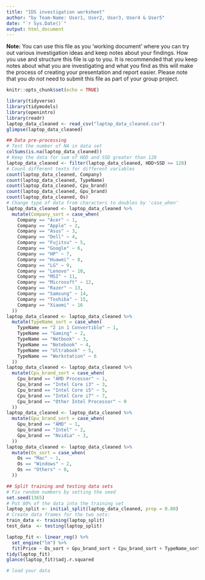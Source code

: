 ```yaml
---
title: "IDS investigation worksheet"
author: "by Team-Name: User1, User2, User3, User4 & User5"
date: "`r Sys.Date()`"
output: html_document
---
```


**Note:** You can use this file as you 'working document' where you can try out various investigation ideas and keep notes about your findings. How you use and structure this file is up to you. It is recommended that you keep notes about what you are investigating and what you find as this will make the process of creating your presentation and report easier. Please note that you _do not_ need to submit this file as part of your group project.



```r
knitr::opts_chunk$set(echo = TRUE)
```


```r
library(tidyverse)
library(tidymodels)
library(openintro)
library(readr)
laptop_data_cleaned <- read_csv("laptop_data_cleaned.csv")
glimpse(laptop_data_cleaned)

## Data pre-processing
# Test the number of NA in data set
colSums(is.na(laptop_data_cleaned))
# Keep the data for sum of HDD and SSD greater than 128
laptop_data_cleaned <- filter(laptop_data_cleaned, HDD+SSD >= 128)
# Count different texts for different variables
count(laptop_data_cleaned, Company)
count(laptop_data_cleaned, TypeName)
count(laptop_data_cleaned, Cpu_brand)
count(laptop_data_cleaned, Gpu_brand)
count(laptop_data_cleaned, Os)
# Change type of data from characters to doubles by 'case_when'
laptop_data_cleaned <- laptop_data_cleaned %>% 
  mutate(Company_sort = case_when(
    Company == "Acer" ~ 1,
    Company == "Apple" ~ 2,
    Company == "Asus" ~ 3,
    Company == "Dell" ~ 4,
    Company == "Fujitsu" ~ 5,
    Company == "Google" ~ 6,
    Company == "HP" ~ 7,
    Company == "Huawei" ~ 8,
    Company == "LG" ~ 9,
    Company == "Lenovo" ~ 10,
    Company == "MSI" ~ 11,
    Company == "Microsoft" ~ 12,
    Company == "Razer" ~ 13,
    Company == "Samsung" ~ 14,
    Company == "Toshiba" ~ 15,
    Company == "Xiaomi" ~ 16
  ))
laptop_data_cleaned <- laptop_data_cleaned %>% 
  mutate(TypeName_sort = case_when(
    TypeName == "2 in 1 Convertible" ~ 1,
    TypeName == "Gaming" ~ 2,
    TypeName == "Netbook" ~ 3,
    TypeName == "Notebook" ~ 4,
    TypeName == "Ultrabook" ~ 5,
    TypeName == "Workstation" ~ 6
  ))
laptop_data_cleaned <- laptop_data_cleaned %>% 
  mutate(Cpu_brand_sort = case_when(
    Cpu_brand == "AMD Processor" ~ 1,
    Cpu_brand == "Intel Core i3" ~ 3,
    Cpu_brand == "Intel Core i5" ~ 5,
    Cpu_brand == "Intel Core i7" ~ 7,
    Cpu_brand == "Other Intel Processor" ~ 0
  ))
laptop_data_cleaned <- laptop_data_cleaned %>% 
  mutate(Gpu_brand_sort = case_when(
    Gpu_brand == "AMD" ~ 1,
    Gpu_brand == "Intel" ~ 2,
    Gpu_brand == "Nvidia" ~ 3,
  ))
laptop_data_cleaned <- laptop_data_cleaned %>% 
  mutate(Os_sort = case_when(
    Os == "Mac" ~ 1,
    Os == "Windows" ~ 2,
    Os == "Others" ~ 0,
  ))

## Split training and testing data sets
# Fix random numbers by setting the seed 
set.seed(1365)
# Put 80% of the data into the training set 
laptop_split <- initial_split(laptop_data_cleaned, prop = 0.80)
# Create data frames for the two sets:
train_data <- training(laptop_split)
test_data  <- testing(laptop_split)

laptop_fit <- linear_reg() %>%
  set_engine("lm") %>%
  fit(Price ~ Os_sort + Gpu_brand_sort + Cpu_brand_sort + TypeName_sort + Company_sort + SSD + HDD + Ppi + Ips + TouchScreen + Weight + Ram, data = train_data, family = "binomial")
tidy(laptop_fit)
glance(laptop_fit)$adj.r.squared 

```


```r
# load your data 




```


